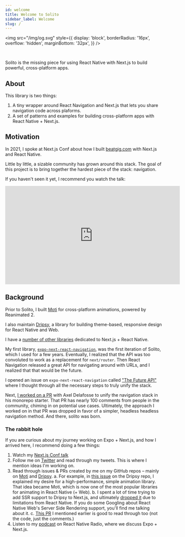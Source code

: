 ```yaml
---
id: welcome
title: Welcome to Solito
sidebar_label: Welcome
slug: /
---
```


<img
  src="/img/og.svg"
  style={{
    display: 'block',
    borderRadius: '16px',
    overflow: 'hidden',
    marginBottom: '32px',
  }}
/>

<br />

Solito is the missing piece for using React Native with Next.js to build powerful, cross-platform apps.

## About

This library is two things:

1. A tiny wrapper around React Navigation and Next.js that lets you share navigation code across plaforms.
2. A set of patterns and examples for building cross-platform apps with React Native + Next.js.

## Motivation

In 2021, I spoke at Next.js Conf about how I built [beatgig.com](https://beatgig.com) with Next.js and React Native.

Little by little, a sizable community has grown around this stack. The goal of this project is to bring together the hardest piece of the stack: navigation.

If you haven't seen it yet, I recommend you watch the talk:

<iframe
  width="560"
  height="315"
  src="https://www.youtube.com/embed/0lnbdRweJtA"
  title="YouTube video player"
  frameborder="0"
  allow="accelerometer; autoplay; clipboard-write; encrypted-media; gyroscope; picture-in-picture"
  allowfullscreen
></iframe>

## Background

Prior to Solito, I built [Moti](https://moti.fyi) for cross-platform animations, powered by Reanimated 2.

I also maintain [Dripsy](https://dripsy.xyz), a library for building theme-based, responsive design for React Native and Web.

I have a [number of other libraries](https://github.com/nandorojo) dedicated to Next.js + React Native.

My first library, [`expo-next-react-navigation`](https://github.com/nandorojo/expo-next-react-navigation), was the first iteration of Solito, which I used for a few years. Eventually, I realized that the API was too convoluted to work as a replacement for `next/router`. Then React Navigation released a great API for navigating around with URLs, and I realized that that would be the future.

I opened an issue on `expo-next-react-navigation` called ["The Future API"](https://github.com/nandorojo/expo-next-react-navigation/issues/68) where I thought through all the necessary steps to truly unify the stack.

Next, [I worked on a PR](https://github.com/axeldelafosse/expo-next-monorepo-example/pull/1) with Axel Delafosse to unify the navigation stack in his monorepo starter. That PR has nearly 100 comments from people in the community, chiming in on potential use cases. Ultimately, the approach I worked on in that PR was dropped in favor of a simpler, headless headless navigation method. And there, solito was born.

### The rabbit hole

If you are curious about my journey working on Expo + Next.js, and how I arrived here, I recommend doing a few things:

1. Watch my [Next.js Conf talk](#motivation)
2. Follow me on [Twitter](https://twitter.com/fernandotherojo) and read through my tweets. This is where I mention ideas I'm working on.
3. Read through issues & PRs created by me on my GitHub repos – mainly on [Moti](https://github.com/nandorojo/moti) and [Dripsy](https://github.com/nandorojo/dripsy).
   a. For example, in [this issue](https://github.com/nandorojo/dripsy/issues/46) on the Dripsy repo, I explained my desire for a high-performance, simple animation library. That idea became Moti, which is now one of the most popular libraries for animating in React Native (+ Web).
   b. I spent a lot of time trying to add SSR support to Dripsy to Next.js, and ultimately [dropped it](https://github.com/nandorojo/dripsy/issues/100) due to limitations from React Native. If you do some Googling about React Native Web's Server Side Rendering support, you'll find me talking about it.
   c. [This PR](https://github.com/axeldelafosse/expo-next-monorepo-example/pull/1) I mentioned earlier is good to read through too (not the code, just the comments.)
4. Listen to my [podcast](https://reactnativeradio.com/episodes/rnr-224-react-native-web-on-nextjs-with-fernando-rojo) on React Native Radio, where we discuss Expo + Next.js.
